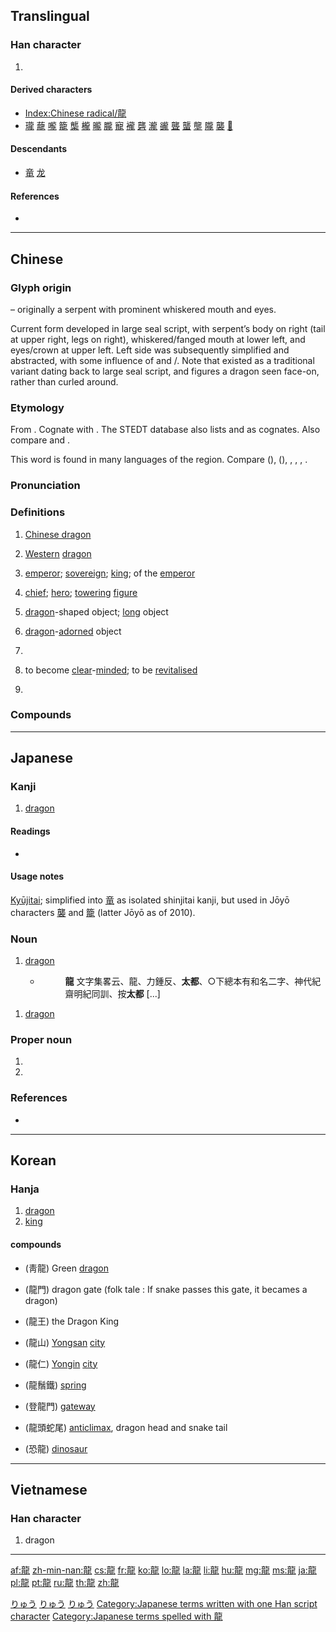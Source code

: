 {{character info/new}}
{{also|龙}}
==Translingual==
{{stroke order|type=animate}}
{{Han simplified forms|龍|竜|龙}}

===Han character===
{{Han char|rn=212|rad=龍|as=00|sn=16|four=01211|canj=YBYSP}}
#{{mul-kangxi radical-def}}
====Derived characters====
* [[Index:Chinese radical/龍]]
* [[瓏]] [[蘢]] [[嚨]] [[籠]] [[㰍]] [[櫳]] [[曨]] [[朧]] [[寵]] [[襱]] [[礱]] [[瀧]] [[豅]] [[聾]] [[蠪]] [[壟]] [[隴]] [[襲]] [[𤳽]]

====Descendants====
* [[竜]] [[龙]]

====References====
* {{Han ref|kx=1536.330|dkj=48818|dj=2076.010|hdz=74803.010|uh=9F8D|ud=40845|bh=C073|bd=49267}}

[[Category:CJKV radicals| ]]

----

==Chinese==
{{zh-forms|s=龙|alt=㡣,䮾,䰱,竜,龒,𠉒,𠊋,𢀀,𢄫,𢅛,𥪐,𥪑,𥪖,𥪢,𥫆,𥫈,𦱉,𦱸}}

===Glyph origin===
{{Han etyl}}
{{liushu|p}} – originally a serpent with prominent whiskered mouth and eyes.

Current form developed in large seal script, with serpent’s body on right (tail at upper right, legs on right), whiskered/fanged mouth at lower left, and eyes/crown at upper left. Left side was subsequently simplified and abstracted, with some influence of {{zh-l|*立}} and {{zh-l|*⺼}}/{{zh-l|*月}}. Note that {{zh-l|*竜}} existed as a traditional variant dating back to large seal script, and figures a dragon seen face-on, rather than curled around.

===Etymology===
From {{inh|zh|sit-pro|*m-bru(ŋ/k)||dragon; thunder}}. Cognate with {{cog|bo|འབྲུག||dragon; thunder}}. The STEDT database also lists {{och-l|隆|thunder; sound of thunder}} and {{och-l|雹|hail}} as cognates. Also compare {{och-l|靐|sound of thunder}} and {{och-l|霹靂|thunder}}.

This word is found in many languages of the region. Compare {{cog|hmx-pro|*-roŋ||dragon}} ({{cog|mww|zaj}}), {{cog|mkh-vie-pro|*-roːŋ||dragon}} ({{cog|vi|rồng}}), {{cog|vi|thuồng luồng|'''thuồng''' luồng|serpent-like monster}}, {{cog|km|រោង||year of the dragon}}, {{cog|th|มะโรง||dragon; year of the dragon}}, {{cog|lo|ມະໂລງ||year of the dragon}}.

===Pronunciation===
{{zh-pron
|m=lóng
|ma=y
|c=lung4
|h=pfs=liùng
|md=lṳ̀ng
|mn=lêng/gêng/liông
|mn_note=lêng - vernacular; gêng - vernacular (only used in {{zh-l|*龍眼}}); liông - literary
|w=3lon
|mc=y
|oc=y
|cat=n
}}

===Definitions===
{{zh-hanzi}}

# {{lb|zh|mythology}} [[Chinese dragon]]
# {{lb|zh|mythology}} [[Western]] [[dragon]]
# {{lb|zh|figurative}} [[emperor]]; [[sovereign]]; [[king]]; of the [[emperor]]
# {{lb|zh|figurative}} [[chief]]; [[hero]]; [[towering]] [[figure]]
# {{lb|zh|by extension}} [[dragon]]-shaped object; [[long]] object
# {{lb|zh|by extension}} [[dragon]]-[[adorn]]ed object
# {{lb|zh|zoology}} {{zh-short|恐龍|[[dinosaur]]}}
# {{lb|zh|Min Dong}} to become [[clear]]-[[minded]]; to be [[revitalise]]d
# {{surname|lang=zh}}

===Compounds===
{{zh-der|龍船|龍膽|龍膽紫|龍燈|龍飛鳳舞|龍鳳餅|龍肝鳳膽|龍宮|龍井|龍卷風|龍口|龍口奪糧|龍口奪食|龍馬精神|龍門|龍門刨|龍門吊|龍門陣|龍腦樹|龍盤虎踞|龍袍|龍山文化|龍舌草|龍舌蘭|龍蛇飛動|龍蛇飛舞|龍蛇混雜|龍生九子|龍潭虎穴|龍套|龍騰虎躍|龍體|龍頭|龍頭蛇尾|龍王|龍王廟|龍舞|龍蝦|龍涎香|龍驤虎步|龍行虎步|龍須菜|龍須草|龍須面|龍牙草|龍眼|龍吟虎嘯|龍爭虎鬥|龍鍾|龍舟|恐龍|一條龍|一登龍門|一龍一蛇|一龍一豬|三觭龍|乘龍|乘龍佳婿|乘龍快婿|九龍|九龍半島|九龍壁|九龍杯|亢龍有悔|人中之龍|人中龍|人中龍虎|伏虎擒龍|伏虎降龍|伏龍鳳雛|來龍|來龍去脈|保麗龍|保麗龍板|元龍高臥|八龍|公孫龍|公孫龍子|六龍|分龍|划龍舟|劍龍|包龍圖|匣裡龍吟|卞氏龍|即位登龍|合龍|合龍門|呆不龍咚|四小龍|團龍|團龍兒|土龍|土龍芻狗|地龍|夔龍|夔龍禮樂|大排長龍|天龍八部|太平龍頭|奧龍|宛若游龍|小龍|尸居龍見|尼龍|屠龍|屠龍之技|崩龍族|張猛龍碑|後龍鎮|得婿如龍|從龍|御龍|應龍|成龍|成龍配套|打鳳撈龍|打鳳牢龍|打龍袍|掛龍雨|接龍|擒龍縛虎|擺烏龍|擺龍門陣|攀龍客|攀龍託鳳|攀龍趨鳳|攀龍附驥|攀龍附鳳|放龍入海|文心雕龍|文擅彫龍|文炳雕龍|普利龍|暴腮龍門|曝腮龍門|曝鰓龍門|望子成龍|李小龍|梁龍|梅龍鎮|歲在龍蛇|毒龍|水龍|水龍頭|池中蛟龍|沙龍|泥龍|活龍活現|浮雲驚龍|海龍|海龍王|游龍|潛龍|潛龍伏虎|潛龍勿用|火龍|炙鳳烹龍|炮鳳烹龍|炮鳳煮龍|炮龍烹鳳|炰鳳烹龍|烏龍|烏龍茶|烏龍院|烏龍麵|烹龍炮鳳|烹龍煮鳳|燭龍|爨龍顏碑|特多龍|狐裘龍茸|猶龍|獨眼龍|獨龍族|生龍活虎|異特龍|畫龍點睛|痛飲黃龍|登龍|登龍術|登龍門|白龍堆|白龍微服|白龍魚服|百龍之智|盤龍|盤龍癖|盤龍髻|直搗黃龍|矯若遊龍|矯若驚龍|石龍|石龍子|石龍芻|祖龍|神龍失勢|竹杖成龍|筆走龍蛇|筆龍膽|繡虎雕龍|群龍無首|翼手龍|老態龍鍾|老邁龍鍾|耐龍|臥虎藏龍|臥龍|臥龍岡|舞龍|葉公好龍|蒼龍|藏龍臥虎|虎嘯龍吟|虎擲龍拿|虎步龍行|虎略龍韜|虎穴龍潭|虎窟龍潭|虎踞龍盤|虎踞龍蟠|虎鬥龍爭|虯龍|蛟龍|蛟龍得水|蟠龍|蟠龍松|袞龍|觭龍類|護身龍|變色龍|豬婆龍|趙子龍|跑龍套|跨鳳乘龍|跳龍門|車水馬龍|過山龍|達克龍|鄭芝龍|銅龍|銅龍門|錢龍|錢龍宴|鐵氟龍|長龍|開司米龍|附鳳攀龍|降龍伏虎|陳子龍|雕龍|雲起龍驤|雲龍風虎|雷龍|青龍|青龍頭上|顏水龍|風虎雲龍|飛燕游龍|飛龍|飛龍乘雲|飛龍在天|飛龍菜|馮夢龍|驥子龍文|鬧龍燈|魚質龍文|魚躍龍門|魚龍|魚龍混雜|魚龍漫衍|魚龍變化|鳳舞龍飛|鳳閣龍樓|鳳髓龍肝|鴨嘴龍|麟鳳龜龍|黃帝乘龍|黃龍|黃龍府|黃龍派|黑龍會|黑龍江|黑龍江省|鼉龍|龍井茶|龍介|龍位|龍光|龍入大海|龍具|龍勺|龍吐珠|龍吟|龍困淺灘|龍圖|龍圖公案|龍團|龍城|龍城飛將|龍套衣|龍女|龍威|龍媒|龍子|龍孫|龍孫帝子|龍尾硯|龍尾車|龍尾道|龍山|龍山寺|龍山落帽|龍山鎮|龍床|龍心|龍性|龍恩|龍戰|龍戰虎爭|龍戲珠|龍抬頭|龍捲風|龍文|龍旗|龍柏|龍榻|龍樓|龍樹|龍歌節|龍江虎浪|龍池|龍沙|龍泉|龍泉窯|龍洋|龍洞|龍涎|龍淵|龍溪縣|龍漦|龍潛|龍潭|龍潭虎窟|龍潭鄉|龍燈舞|龍爪|龍爪書|龍爪槐|龍爭虎戰|龍牌|龍牙|龍珠|龍生日|龍疏|龍目|龍眉鳳目|龍眉鳳眼|龍眼乾|龍睜虎眼|龍神|龍祠|龍種|龍穴|龍節|龍紋|龍翰鳳翼|龍肝豹胎|龍肝鳳髓|龍脈|龍腦|龍興鳳舉|龍舟歌|龍舟比賽|龍舟賽|龍船花|龍芝茶|龍荒|龍華會|龍華民|龍落子|龍葵|龍藏|龍藏寺碑|龍虎|龍虎並伏|龍虎山|龍虎日子|龍虎榜|龍虎鬥|龍蛇|龍蛇之章|龍蛇字|龍蛇渾雜|龍蛇陣|龍蛇雜處|龍蝨|龍蟠虎踞|龍蟠鳳逸|龍血樹|龍袖嬌民|龍袞|龍象|龍跳虎臥|龍蹙虎振|龍躍天衢|龍躍鳳鳴|龍車鳳輦|龍邸|龍鍾潦倒|龍門刨床|龍門山|龍門扶風|龍門石窟|龍門造像|龍門點額|龍陽|龍集|龍韜|龍韜虎略|龍章|龍章鳳姿|龍章鳳篆|龍頭拐杖|龍頭老大|龍頭鍘|龍顏|龍飛|龍首|龍香|龍馬|龍馭|龍駒|龍駒鳳雛|龍駕|龍驤虎視|龍骨|龍骨木|龍骨車|龍鬚|龍鬚友|龍鬚草|龍鬚菜|龍鱗|龍鱗裝|龍鳳|龍鳳之姿|龍鳳之表|龍鳳呈祥|龍鳳帖|龍鳳輦|龍麝|龍龕手鑑|龜龍麟鳳}}

----

==Japanese==

===Kanji===
{{ja-kanji|rs=龍00|style=ky|shin=竜}}

# [[dragon]]

====Readings====
* {{ja-readings|goon=[[りゅう]] (ryū)|kanon=[[りょう]] (ryō)|kanyoon=[[ろう]] (rō)|kun=[[たつ]] (tatsu)|nanori=[[かみ]] (kami), [[きみ]] (kimi), [[しげみ]] (shigemi), [[とお]] (tō), [[とおる]] (tōru), [[めぐむ]] (megumu)}}

====Usage notes====
[[Kyūjitai]]; simplified into [[竜]] as isolated shinjitai kanji, but used in Jōyō characters [[襲]] and [[籠]] (latter Jōyō as of 2010).

===Noun===
{{ja-noun|たつ|shin=竜}}

# [[dragon]]
#* {{RQ:Wamyō Ruijushō|8|1}}
#*: '''龍''' 文字集畧云、龍、力鍾反、'''太都'''、○下總本有和名二字、神代紀齋明紀同訓、按'''太都''' [...]

{{ja-noun|りゅう|shin=竜}}

# [[dragon]]

===Proper noun===
{{ja-pos|りゅう|proper|shin=竜}}

# {{given name|male|lang=ja}}
# {{surname|lang=ja}}

[[Category:Japanese surnames|りゅう]]
[[Category:Japanese male given names|りゅう]]

===References===
* {{R:Wamyō Ruijushō}}

[[Category:ja:Mythological creatures|りゅう]]
[[Category:Japanese terms written with one Han script character]]
[[Category:Japanese terms spelled with 龍]]

----

==Korean==

===Hanja===
{{ko-hanja|hangeul=[[룡]]>[[용]], [[롱]]>[[농]], [[망]], [[총]]|eumhun=용|mr=ryong>yong, rong>nong, mang, ch'ong|y=lyong>yong, long>nong, mang, chong}}

# [[dragon]]
# [[king]]

====compounds====
* {{l|ko|청룡}}(靑龍) Green [[dragon]]
* {{l|ko|용문}}(龍門) dragon gate (folk tale : If snake passes this gate, it becames a dragon)
* {{l|ko|용왕}}(龍王) the Dragon King
* {{l|ko|용산}}(龍山) [[Yongsan]] [[city]]
* {{l|ko|용인}}(龍仁) [[Yongin]] [[city]]
* {{l|ko|용수철}}(龍鬚鐵) [[spring]]
* {{l|ko|등용문}}(登龍門) [[gateway]]
* {{l|ko|용두사미}}(龍頭蛇尾) [[anticlimax]], dragon head and snake tail
* {{l|ko|공룡}}(恐龍) [[dinosaur]]

----

==Vietnamese==

===Han character===
{{vi-hantu|[[long]], [[lỏng]], [[lung]], [[lúng]], [[luồng]]|rs=龍00}}

# dragon
----
[[af:龍]]
[[zh-min-nan:龍]]
[[cs:龍]]
[[fr:龍]]
[[ko:龍]]
[[lo:龍]]
[[la:龍]]
[[li:龍]]
[[hu:龍]]
[[mg:龍]]
[[ms:龍]]
[[ja:龍]]
[[pl:龍]]
[[pt:龍]]
[[ru:龍]]
[[th:龍]]
[[zh:龍]]